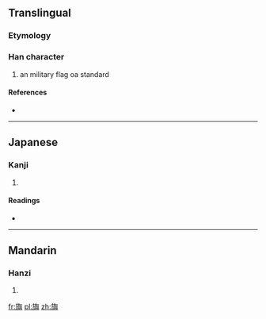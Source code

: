 ==Translingual==

===Etymology===
{{Han compound|㫃|與|c1=s|c2=p|ls=psc}}

===Han character===
{{Han char|rn=70|rad=方|as=16|sn=20|four=0828<sub>1</sub>|canj=卜尸人竹金 (YSOHC)}}

# an military flag oa standard

====References====
* {{Han ref|kx=0485.170|dkj=13709|hdz=32185.060|uh=65DF|ud=26079|bh=F44F|bd=62543}}

----

==Japanese==

===Kanji===
{{ja-kanji|grade=|rs=方16}}

# {{defn|lang=ja|sort=方16}}

====Readings====
* {{ja-readings|on=[[よ]] (yo)|kun=[[はた]] (hata), [[あがる]] (agaru)}}

----

==Mandarin==

===Hanzi===
{{cmn-hanzi|pin=[[yú]] ([[yu2]])|wg=yü<sup>2</sup>}}

# {{defn|lang=cmn|sort=方16}}

[[fr:旟]]
[[pl:旟]]
[[zh:旟]]